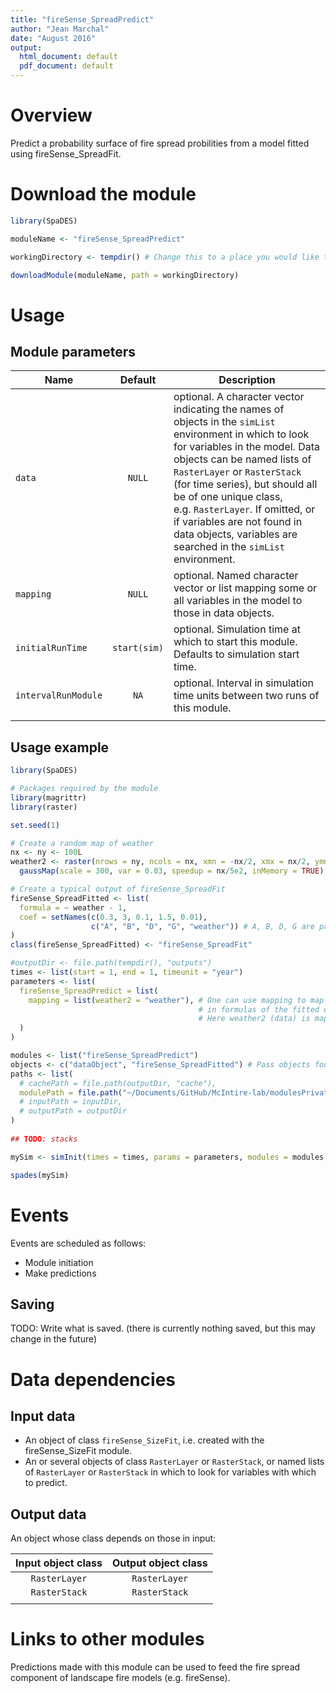 ```yaml
---
title: "fireSense_SpreadPredict"
author: "Jean Marchal"
date: "August 2016"
output:
  html_document: default
  pdf_document: default
---
```


# Overview
Predict a probability surface of fire spread probilities from a model fitted using fireSense_SpreadFit.

# Download the module
```r
library(SpaDES)

moduleName <- "fireSense_SpreadPredict"

workingDirectory <- tempdir() # Change this to a place you would like to put the model, if desired.

downloadModule(moduleName, path = workingDirectory)
```

# Usage
## Module parameters
Name|Default|Description
----|:-------:|---------------------------------------------------------------------
`data`|`NULL`|optional. A character vector indicating the names of objects in the `simList` environment in which to look for variables in the model. Data objects can be named lists of `RasterLayer` or `RasterStack` (for time series), but should all be of one unique class, e.g. `RasterLayer`. If omitted, or if variables are not found in data objects, variables are searched in the `simList` environment.
`mapping`|`NULL`|optional. Named character vector or list mapping some or all variables in the model to those in data objects.
`initialRunTime`|`start(sim)`|optional. Simulation time at which to start this module. Defaults to simulation start time.
`intervalRunModule`|`NA`|optional. Interval in simulation time units between two runs of this module.
|||

## Usage example
```r
library(SpaDES)

# Packages required by the module
library(magrittr)
library(raster)

set.seed(1)

# Create a random map of weather
nx <- ny <- 100L
weather2 <- raster(nrows = ny, ncols = nx, xmn = -nx/2, xmx = nx/2, ymn = -ny/2, ymx = ny/2) %>%
  gaussMap(scale = 300, var = 0.03, speedup = nx/5e2, inMemory = TRUE)

# Create a typical output of fireSense_SpreadFit
fireSense_SpreadFitted <- list(
  formula = ~ weather - 1,
  coef = setNames(c(0.3, 3, 0.1, 1.5, 0.01),
                  c("A", "B", "D", "G", "weather")) # A, B, D, G are parameters of the logistic function
)
class(fireSense_SpreadFitted) <- "fireSense_SpreadFit"

#outputDir <- file.path(tempdir(), "outputs")
times <- list(start = 1, end = 1, timeunit = "year")
parameters <- list(
  fireSense_SpreadPredict = list(
    mapping = list(weather2 = "weather"), # One can use mapping to map variables in data to those
                                          # in formulas of the fitted object.
                                          # Here weather2 (data) is mapped to weather (formula).
  )
)

modules <- list("fireSense_SpreadPredict")
objects <- c("dataObject", "fireSense_SpreadFitted") # Pass objects found in the global environment to the simList environment
paths <- list(
  # cachePath = file.path(outputDir, "cache"),
  modulePath = file.path("~/Documents/GitHub/McIntire-lab/modulesPrivate/") ## TODO: change this to tempdir()
  # inputPath = inputDir,
  # outputPath = outputDir
)
 
## TODO: stacks

mySim <- simInit(times = times, params = parameters, modules = modules, objects = objects, paths = paths)

spades(mySim)
```

# Events
Events are scheduled as follows:

- Module initiation
- Make predictions

## Saving
TODO: Write what is saved. (there is currently nothing saved, but this may change in the future)

# Data dependencies
## Input data
- An object of class `fireSense_SizeFit`, i.e. created with the fireSense_SizeFit module.
- An or several objects of class `RasterLayer` or `RasterStack`, or named lists of `RasterLayer` or `RasterStack` in which to look for variables with which to predict.

## Output data
An object whose class depends on those in input:

Input object class | Output object class
:-:|:-:
`RasterLayer` | `RasterLayer`
`RasterStack` | `RasterStack`
||

# Links to other modules
Predictions made with this module can be used to feed the fire spread component of landscape fire models (e.g. fireSense).

